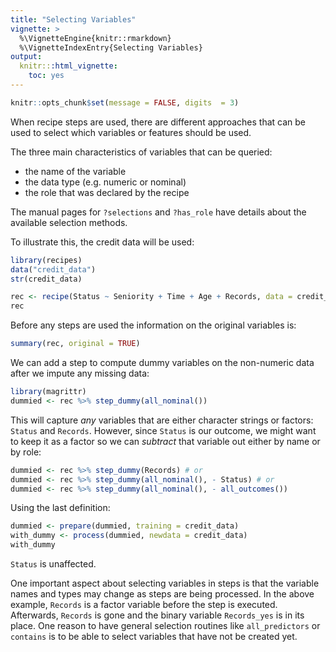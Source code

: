 ```yaml
---
title: "Selecting Variables"
vignette: >
  %\VignetteEngine{knitr::rmarkdown}
  %\VignetteIndexEntry{Selecting Variables}
output:
  knitr:::html_vignette:
    toc: yes
---
```


```r
knitr::opts_chunk$set(message = FALSE, digits  = 3)
```

When recipe steps are used, there are different approaches that can be used to select which variables or features should be used. 

The three main characteristics of variables that can be queried: 

 * the name of the variable
 * the data type (e.g. numeric or nominal)
 * the role that was declared by the recipe
 
The manual pages for `?selections` and  `?has_role` have details about the available selection methods. 
 
To illustrate this, the credit data will be used: 

```r
library(recipes)
data("credit_data")
str(credit_data)

rec <- recipe(Status ~ Seniority + Time + Age + Records, data = credit_data)
rec
```

Before any steps are used the information on the original variables is:

```r
summary(rec, original = TRUE)
```

We can add a step to compute dummy variables on the non-numeric data after we impute any missing data:

```r
library(magrittr)
dummied <- rec %>% step_dummy(all_nominal())
```

This will capture _any_ variables that are either character strings or factors: `Status` and `Records`. However, since `Status` is our outcome, we might want to keep it as a factor so we can _subtract_ that variable out either by name or by role:

```r
dummied <- rec %>% step_dummy(Records) # or
dummied <- rec %>% step_dummy(all_nominal(), - Status) # or
dummied <- rec %>% step_dummy(all_nominal(), - all_outcomes()) 
```

Using the last definition: 

```r
dummied <- prepare(dummied, training = credit_data)
with_dummy <- process(dummied, newdata = credit_data)
with_dummy
```

`Status` is unaffected. 

One important aspect about selecting variables in steps is that the variable names and types may change as steps are being processed. In the above example, `Records` is a factor variable before the step is executed. Afterwards, `Records` is gone and the binary variable `Records_yes` is in its place. One reason to have general selection routines like `all_predictors` or `contains` is to be able to select variables that have not be created yet. 

